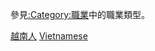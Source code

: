 {{Catnav|頁面分類|各種主題的頁面分類|按國家分類|各國人物|越南人}}
{{Catnav|頁面分類|人物|職業|按职业分类的各国人物}}
{{Catnav|頁面分類|人物|各國人物|越南人}}

參見[[:Category:職業|:Category:職業]]中的職業類型。
{{Commons category|People of Vietnam by occupation}}

[[Category:越南人|]]
[[Category:各職業諸國人物|Vietnamese]]